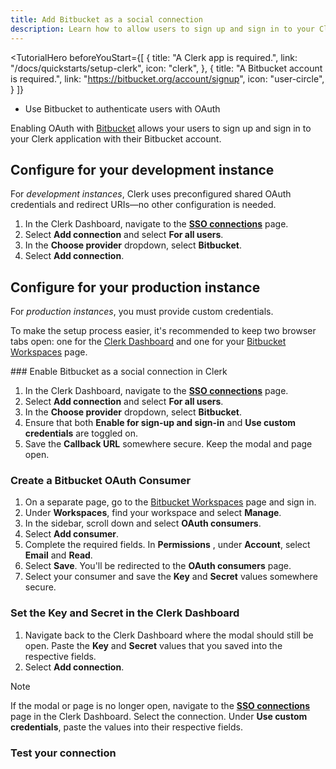 ```yaml
---
title: Add Bitbucket as a social connection
description: Learn how to allow users to sign up and sign in to your Clerk app with their Bitbucket account with OAuth.
---
```


<TutorialHero
  beforeYouStart={[
    {
      title: "A Clerk app is required.",
      link: "/docs/quickstarts/setup-clerk",
      icon: "clerk",
    },
    {
      title: "A Bitbucket account is required.",
      link: "https://bitbucket.org/account/signup",
      icon: "user-circle",
    }
  ]}
>
  - Use Bitbucket to authenticate users with OAuth
</TutorialHero>

Enabling OAuth with [Bitbucket](https://developer.atlassian.com/cloud/bitbucket/oauth-2) allows your users to sign up and sign in to your Clerk application with their Bitbucket account.

## Configure for your development instance

For _development instances_, Clerk uses preconfigured shared OAuth credentials and redirect URIs—no other configuration is needed.

1. In the Clerk Dashboard, navigate to the [**SSO connections**](https://dashboard.clerk.com/last-active?path=user-authentication/sso-connections) page.
1. Select **Add connection** and select **For all users**.
1. In the **Choose provider** dropdown, select **Bitbucket**.
1. Select **Add connection**.

## Configure for your production instance

For _production instances_, you must provide custom credentials.

To make the setup process easier, it's recommended to keep two browser tabs open: one for the [Clerk Dashboard](https://dashboard.clerk.com/last-active?path=user-authentication/sso-connections) and one for your [Bitbucket Workspaces](https://bitbucket.org/account/workspaces/) page.

<Steps>
  ### Enable Bitbucket as a social connection in Clerk

  1. In the Clerk Dashboard, navigate to the [**SSO connections**](https://dashboard.clerk.com/last-active?path=user-authentication/sso-connections) page.
  1. Select **Add connection** and select **For all users**.
  1. In the **Choose provider** dropdown, select **Bitbucket**.
  1. Ensure that both **Enable for sign-up and sign-in** and **Use custom credentials** are toggled on.
  1. Save the **Callback URL** somewhere secure. Keep the modal and page open.

  ### Create a Bitbucket OAuth Consumer

  1. On a separate page, go to the [Bitbucket Workspaces](https://bitbucket.org/account/workspaces/) page and sign in.
  1. Under **Workspaces**, find your workspace and select **Manage**.
  1. In the sidebar, scroll down and select **OAuth consumers**.
  1. Select **Add consumer**.
  1. Complete the required fields. In  **Permissions** , under **Account**, select **Email** and **Read**.
  1. Select **Save**. You'll be redirected to the **OAuth consumers** page.
  1. Select your consumer and save the **Key** and **Secret** values somewhere secure.

  ### Set the Key and Secret in the Clerk Dashboard

  1. Navigate back to the Clerk Dashboard where the modal should still be open. Paste the **Key** and **Secret** values that you saved into the respective fields.
  1. Select **Add connection**.

  > [!NOTE]
  > If the modal or page is no longer open, navigate to the [**SSO connections**](https://dashboard.clerk.com/last-active?path=user-authentication/sso-connections) page in the Clerk Dashboard. Select the connection. Under **Use custom credentials**, paste the values into their respective fields.

  ### Test your connection

  <Include src="_partials/authentication/test-your-connection" />
</Steps>
